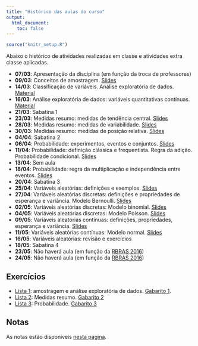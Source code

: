 ```yaml
---
title: "Histórico das aulas do curso"
output:
  html_document:
    toc: false
---
```


```r
source("knitr_setup.R")
```

Abaixo o histórico de atividades realizadas em classe e atividades extra
classe aplicadas.

- **07/03**: Apresentação da disciplina (em função da troca de professores)
- **09/03**: Conceitos de amostragem. [Slides](01_introducao_e_amostragem/01_Introducao_a_Estatistica_e_amostragem.pdf)
- **14/03**: Classificação de variáveis. Análise exploratória de dados.
  [Material](02_Analise_Exploratoria_de_Dados.html)
- **16/03**: Análise exploratória de dados: variáveis quantitativas
  contínuas. [Material](02_Analise_Exploratoria_de_Dados.html)
- **21/03**: Sabatina 1
- **23/03**: Medidas resumo: medidas de tendência central.
  [Slides](03_Medidas_resumo/03_Medidas_resumo.pdf)
- **28/03**: Medidas resumo: medidas de variabilidade.
  [Slides](03_Medidas_resumo/03_Medidas_resumo.pdf)
- **30/03**: Medidas resumo: medidas de posição relativa.
  [Slides](03_Medidas_resumo/03_Medidas_resumo.pdf)
- **04/04**: Sabatina 2
- **06/04**: Probabilidade: experimentos, eventos e conjuntos.
  [Slides](04_Probabilidade/04_Probabilidade.pdf)
- **11/04**: Probabilidade: definição clássica e frequentista. Regra da
  adição. Probabilidade condicional.
  [Slides](04_Probabilidade/04_Probabilidade.pdf)
- **13/04**: Sem aula
- **18/04**: Probabilidade: regra da multiplicação e independência entre
  eventos. [Slides](04_Probabilidade/04_Probabilidade.pdf)
- **20/04**: Sabatina 3
- **25/04**: Variáveis aleatórias: definições e exemplos.
  [Slides](05_Variaveis_aleatorias/05_Variaveis_Aleatorias.pdf)
- **27/04**: Variáveis aleatórias discretas: definições e propriedades
  de esperança e variância. Modelo Bernoulli.
  [Slides](05_Variaveis_aleatorias/05_Variaveis_Aleatorias.pdf)
- **02/05**: Variáveis aleatórias discretas: Modelo binomial.
  [Slides](05_Variaveis_aleatorias/05_Variaveis_Aleatorias.pdf)
- **04/05**: Variáveis aleatórias discretas: Modelo Poisson.
  [Slides](05_Variaveis_aleatorias/05_Variaveis_Aleatorias.pdf)
- **09/05**: Variáveis aleatórias contínuas: definições, propriedades,
  esperança e variância.
  [Slides](05_Variaveis_aleatorias/05_Variaveis_Aleatorias.pdf)
- **11/05**: Variáveis aleatórias contínuas: Modelo normal.
  [Slides](05_Variaveis_aleatorias/05_Variaveis_Aleatorias.pdf)
- **16/05**: Variáveis aleatórias: revisão e exercícios
- **18/05**: Sabatina 4
- **23/05**: Não haverá aula (em função da [RBRAS 2016])
- **24/05**: Não haverá aula (em função da [RBRAS 2016])

## Exercícios

- [Lista 1][]: amostragem e análise exploratória de dados. [Gabarito 1][].
- [Lista 2][]: Medidas resumo. [Gabarito 2][]
- [Lista 3][]: Probabilidade. [Gabarito 3][]

## Notas

As notas estão disponíveis [nesta página](notas.html).



[Lista 1]: exercicios/01_Amostragem_e_Exploratoria.pdf
[Gabarito 1]: exercicios/01_Amostragem_e_Exploratoria_GABARITO.pdf
[Lista 2]: exercicios/03_Medidas_resumo.pdf
[Gabarito 2]: exercicios/03_Medidas_resumo_GABARITO.pdf
[Lista 3]: exercicios/04_Probabilidade.pdf
[Gabarito 3]: exercicios/04_Probabilidade_GABARITO.pdf

[RBRAS 2016]: http://rbras2016.ufba.br/pt
